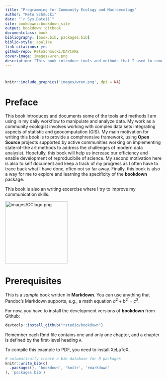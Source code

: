 ```yaml
--- 
title: "Programming for Community Ecology and Macroecology"
author: "Reto Schmucki"
date: "`r Sys.Date()`"
site: bookdown::bookdown_site
output: bookdown::gitbook
documentclass: book
bibliography: [book.bib, packages.bib]
biblio-style: apalike
link-citations: yes
github-repo: RetoSchmucki/DAYCARE
cover-image: images/wren.png
description: "This book introduce tools and methods that I used to conduct data analysis in community ecology and macroecology. The output format for this example is bookdown::gitbook."
---
```

# {-}

```r
knitr::include_graphics('images/wren.png', dpi = NA)
```


# Preface {-}

This book introduces and documents some of the tools and methods I am using in my daily workflow to manipulate and analyze data. My work as a community ecologist involves working with complex data sets integrating aspects of statistic and geocomputation (GIS). My main motivation for writing this book is to provide a comphrensive framework, using **Open Source** projects supported by active communities working on implementing state-of-the art methods to address the challenges of modern data analysist. Hopefully, this book will help us increase our efficiency and enable development of reproducibile of science. My second motivation here is also to self document and keep a track of my progress as I often have to trace back what I have done, often not so far away. Finally, this book is also a way for me to explore and learning the specificity of the **bookdown** package.

This book is also an writing excercise where I try to improve my communication skills.

<img src="images/CClogo.png" alt="images/CClogo.png" style="width: 200px;"/>

# Prerequisites

This is a _sample_ book written in **Markdown**. You can use anything that Pandoc's Markdown supports, e.g., a math equation $a^2 + b^2 = c^2$.

For now, you have to install the development versions of **bookdown** from Github:

```r
devtools::install_github("rstudio/bookdown")
```

Remember each Rmd file contains one and only one chapter, and a chapter is defined by the first-level heading `#`.

To compile this example to PDF, you need to install XeLaTeX.

```r
# automatically create a bib database for R packages
knitr::write_bib(c(
  .packages(), 'bookdown', 'knitr', 'rmarkdown'
), 'packages.bib')
```
